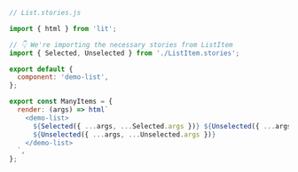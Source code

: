 ```js
// List.stories.js

import { html } from 'lit';

// 👇 We're importing the necessary stories from ListItem
import { Selected, Unselected } from './ListItem.stories';

export default {
  component: 'demo-list',
};

export const ManyItems = {
  render: (args) => html`
    <demo-list>
      ${Selected({ ...args, ...Selected.args })} ${Unselected({ ...args, ...Unselected.args })}
      ${Unselected({ ...args, ...Unselected.args })}
    </demo-list>
  `,
};
```
